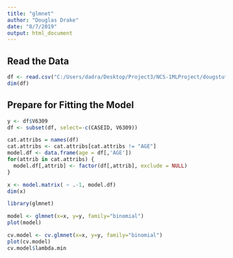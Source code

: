 ```yaml
---
title: "glmnet"
author: "Douglas Drake"
date: "8/7/2019"
output: html_document
---
```


## Read the Data

```r
df <- read.csv("C:/Users/dadra/Desktop/Project3/NCS-1MLProject/dougstuff/reduced-data2.csv")
dim(df)
```

## Prepare for Fitting the Model

```r
y <- df$V6309
df <- subset(df, select=-c(CASEID, V6309))

cat.attribs = names(df)
cat.attribs <- cat.attribs[cat.attribs != "AGE"]
model.df <- data.frame(age = df[,'AGE'])
for(attrib in cat.attribs) {
  model.df[,attrib] <- factor(df[,attrib], exclude = NULL)
}

x <- model.matrix( ~ .-1, model.df)
dim(x)
```

```r
library(glmnet)
```

```r
model <- glmnet(x=x, y=y, family="binomial")
plot(model)
```

```r
cv.model <- cv.glmnet(x=x, y=y, family="binomial")
plot(cv.model)
cv.model$lambda.min
```
